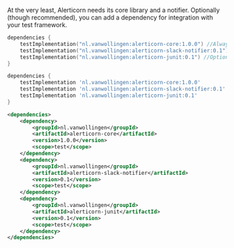 
At the very least, Alerticorn needs its core library and a notifier. Optionally (though recommended), you can add a
dependency for integration with your test framework.

<Tabs>
<TabItem value="Kotlin" label="build.gradle.kts">

```kotlin
dependencies {
    testImplementation("nl.vanwollingen:alerticorn-core:1.0.0") //Always required 
    testImplementation("nl.vanwollingen:alerticorn-slack-notifier:0.1") //To use Slack
    testImplementation("nl.vanwollingen:alerticorn-junit:0.1") //Optional: to integrate with JUnit
}
```

</TabItem>
<TabItem value="Groovy" label="build.gradle">

```groovy
dependencies {
    testImplementation 'nl.vanwollingen:alerticorn-core:1.0.0'
    testImplementation 'nl.vanwollingen:alerticorn-slack-notifier:0.1'
    testImplementation 'nl.vanwollingen:alerticorn-junit:0.1'
}
```

</TabItem>
<TabItem value="Maven" label="pom.xml">

```xml
<dependencies>
    <dependency>
        <groupId>nl.vanwollingen</groupId>
        <artifactId>alerticorn-core</artifactId>
        <version>1.0.0</version>
        <scope>test</scope>
    </dependency>
    <dependency>
        <groupId>nl.vanwollingen</groupId>
        <artifactId>alerticorn-slack-notifier</artifactId>
        <version>0.1</version>
        <scope>test</scope>
    </dependency>
    <dependency>
        <groupId>nl.vanwollingen</groupId>
        <artifactId>alerticorn-junit</artifactId>
        <version>0.1</version>
        <scope>test</scope>
    </dependency>
</dependencies>
```

</TabItem>
</Tabs>